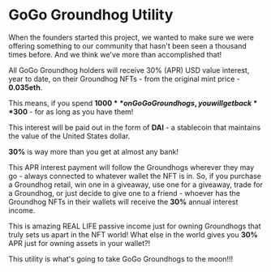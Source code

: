 
# GoGo Groundhog Utility

<div className="feature-set">

When the founders started this project, we wanted to make sure we were offering something to our community that hasn't been seen a thousand times before. And we think we've more than accomplished that!

All GoGo Groundhog holders will receive 30% (APR) USD value interest, year to date, on their Groundhog NFTs - from the original mint price - **0.035eth**.

This means, if you spend **$1000** on GoGo Groundhogs, you will get back **$300** - for as long as you have them!

This interest will be paid out in the form of **DAI** - a stablecoin that maintains the value of the United States dollar.

**30%** is way more than you get at almost any bank!

This APR interest payment will follow the Groundhogs wherever they may go - always connected to whatever wallet the NFT is in. So, if you purchase a Groundhog retail, win one in a giveaway, use one for a giveaway, trade for a Groundhog, or just decide to give one to a friend - whoever has the Groundhog NFTs in their wallets will receive the **30%** annual interest income.

This is amazing REAL LIFE passive income just for owning Groundhogs that truly sets us apart in the NFT world! What else in the world gives you **30%** APR just for owning assets in your wallet?!

This utility is what's going to take GoGo Groundhogs to the moon!!!

</div>
